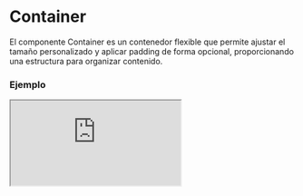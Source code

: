 # Container

El componente Container es un contenedor flexible que permite ajustar el tamaño personalizado y aplicar padding de forma opcional, proporcionando una estructura para organizar contenido.


### Ejemplo

<Iframe minHeightIframe="30dvh" src="https://fenextjs-component-storybook.vercel.app/iframe.html?args=&id=component-container--index&viewMode=story" />

### Importacion

Para importar el componente Container, se puede hacer desde fenextjs

```tsx copy
import { Container } from "fenextjs";
```

### Parametros

| Parametro | Tipo | Requerido | Default | Descripcion |
| --------- | ---- | --------- | ------- | ----------- |
| customSize | number | no | undefined | Tamaño personalizado del contenedor, calculado como customSize / 16 * rem. |
| usePaddingInline | boolean | no | true | Determina si se aplica padding en el contenedor. |
| children | ReactNode | no | undefined | Contenido o elementos que se mostrarán dentro del contenedor. |
| className | string | no | '' | Clase CSS para personalizar el contenedor. |

### Storybook

Para ver el storybook del componente lo puede hacer con este [link](https://fenextjs-component-storybook.vercel.app/?path=/story/component-container--index)

### Usos

- Básico

```tsx copy
<Container><div>Contenido</div></Container>
```

- Container con tamaño personalizado

```tsx copy
<Container customSize={48}><div>Contenido</div></Container>
```

- Container sin padding

```tsx copy
<Container usePaddingInline={false}><div>Contenido</div></Container>
```

